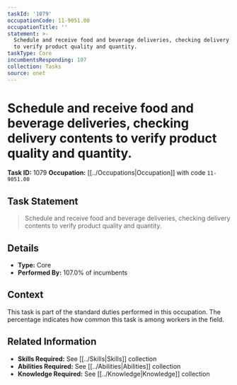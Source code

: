 ```yaml
---
taskId: '1079'
occupationCode: 11-9051.00
occupationTitle: ''
statement: >-
  Schedule and receive food and beverage deliveries, checking delivery contents
  to verify product quality and quantity.
taskType: Core
incumbentsResponding: 107
collection: Tasks
source: onet
---
```

# Schedule and receive food and beverage deliveries, checking delivery contents to verify product quality and quantity.

**Task ID:** 1079
**Occupation:** [[../Occupations|Occupation]] with code `11-9051.00`

## Task Statement

> Schedule and receive food and beverage deliveries, checking delivery contents to verify product quality and quantity.

## Details

- **Type:** Core
- **Performed By:** 107.0% of incumbents

## Context

This task is part of the standard duties performed in this occupation. The percentage indicates how common this task is among workers in the field.

## Related Information

- **Skills Required:** See [[../Skills|Skills]] collection
- **Abilities Required:** See [[../Abilities|Abilities]] collection
- **Knowledge Required:** See [[../Knowledge|Knowledge]] collection
